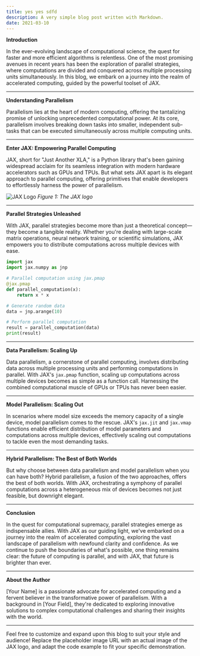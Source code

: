 ```yaml
---
title: yes yes sdfd
description: A very simple blog post written with Markdown.
date: 2021-03-10
---
```


**Introduction**

In the ever-evolving landscape of computational science, the quest for faster and more efficient algorithms is relentless. One of the most promising avenues in recent years has been the exploration of parallel strategies, where computations are divided and conquered across multiple processing units simultaneously. In this blog, we embark on a journey into the realm of accelerated computing, guided by the powerful toolset of JAX.

---

**Understanding Parallelism**

Parallelism lies at the heart of modern computing, offering the tantalizing promise of unlocking unprecedented computational power. At its core, parallelism involves breaking down tasks into smaller, independent sub-tasks that can be executed simultaneously across multiple computing units.

---

**Enter JAX: Empowering Parallel Computing**

JAX, short for "Just Another XLA," is a Python library that's been gaining widespread acclaim for its seamless integration with modern hardware accelerators such as GPUs and TPUs. But what sets JAX apart is its elegant approach to parallel computing, offering primitives that enable developers to effortlessly harness the power of parallelism.

![JAX Logo](https://example.com/jax_logo.png)
*Figure 1: The JAX logo*

---

**Parallel Strategies Unleashed**

With JAX, parallel strategies become more than just a theoretical concept—they become a tangible reality. Whether you're dealing with large-scale matrix operations, neural network training, or scientific simulations, JAX empowers you to distribute computations across multiple devices with ease.

```python
import jax
import jax.numpy as jnp

# Parallel computation using jax.pmap
@jax.pmap
def parallel_computation(x):
    return x * x

# Generate random data
data = jnp.arange(10)

# Perform parallel computation
result = parallel_computation(data)
print(result)
```

---

**Data Parallelism: Scaling Up**

Data parallelism, a cornerstone of parallel computing, involves distributing data across multiple processing units and performing computations in parallel. With JAX's `jax.pmap` function, scaling up computations across multiple devices becomes as simple as a function call. Harnessing the combined computational muscle of GPUs or TPUs has never been easier.

---

**Model Parallelism: Scaling Out**

In scenarios where model size exceeds the memory capacity of a single device, model parallelism comes to the rescue. JAX's `jax.jit` and `jax.vmap` functions enable efficient distribution of model parameters and computations across multiple devices, effectively scaling out computations to tackle even the most demanding tasks.

---

**Hybrid Parallelism: The Best of Both Worlds**

But why choose between data parallelism and model parallelism when you can have both? Hybrid parallelism, a fusion of the two approaches, offers the best of both worlds. With JAX, orchestrating a symphony of parallel computations across a heterogeneous mix of devices becomes not just feasible, but downright elegant.

---

**Conclusion**

In the quest for computational supremacy, parallel strategies emerge as indispensable allies. With JAX as our guiding light, we've embarked on a journey into the realm of accelerated computing, exploring the vast landscape of parallelism with newfound clarity and confidence. As we continue to push the boundaries of what's possible, one thing remains clear: the future of computing is parallel, and with JAX, that future is brighter than ever.

---

**About the Author**

[Your Name] is a passionate advocate for accelerated computing and a fervent believer in the transformative power of parallelism. With a background in [Your Field], they're dedicated to exploring innovative solutions to complex computational challenges and sharing their insights with the world.

---

Feel free to customize and expand upon this blog to suit your style and audience! Replace the placeholder image URL with an actual image of the JAX logo, and adapt the code example to fit your specific demonstration.